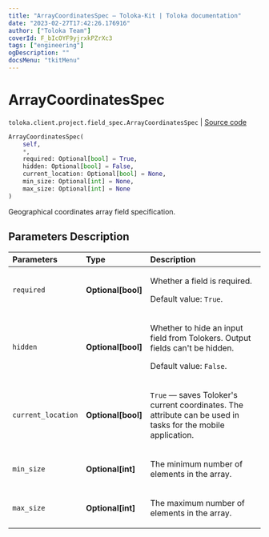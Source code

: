 ```yaml
---
title: "ArrayCoordinatesSpec — Toloka-Kit | Toloka documentation"
date: "2023-02-27T17:42:26.176916"
author: ["Toloka Team"]
coverId: F_bIcOYF9yjrxkPZrXc3
tags: ["engineering"]
ogDescription: ""
docsMenu: "tkitMenu"
---
```


# ArrayCoordinatesSpec
`toloka.client.project.field_spec.ArrayCoordinatesSpec` | [Source code](https://github.com/Toloka/toloka-kit/blob/v1.1.4/src/client/project/field_spec.py#L217)

```python
ArrayCoordinatesSpec(
    self,
    *,
    required: Optional[bool] = True,
    hidden: Optional[bool] = False,
    current_location: Optional[bool] = None,
    min_size: Optional[int] = None,
    max_size: Optional[int] = None
)
```

Geographical coordinates array field specification.

## Parameters Description

| Parameters | Type | Description |
| :----------| :----| :-----------|
`required`|**Optional\[bool\]**|<p>Whether a field is required. </p><p>Default value: `True`.</p>
`hidden`|**Optional\[bool\]**|<p>Whether to hide an input field from Tolokers. Output fields can&#x27;t be hidden. </p><p>Default value: `False`.</p>
`current_location`|**Optional\[bool\]**|<p>`True` — saves Toloker&#x27;s current coordinates. The attribute can be used in tasks for the mobile application.</p>
`min_size`|**Optional\[int\]**|<p>The minimum number of elements in the array.</p>
`max_size`|**Optional\[int\]**|<p>The maximum number of elements in the array.</p>